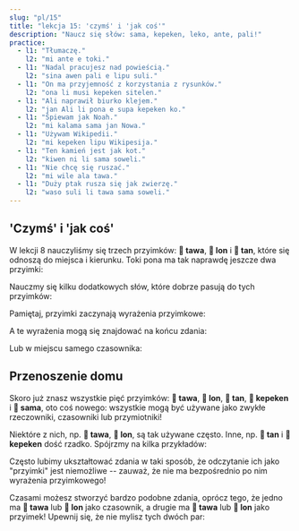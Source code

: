```yaml
---
slug: "pl/15"
title: "lekcja 15: 'czymś' i 'jak coś'"
description: "Naucz się słów: sama, kepeken, leko, ante, pali!"
practice:
  - l1: "Tłumaczę."
    l2: "mi ante e toki."
  - l1: "Nadal pracujesz nad powieścią."
    l2: "sina awen pali e lipu suli."
  - l1: "On ma przyjemność z korzystania z rysunków."
    l2: "ona li musi kepeken sitelen."
  - l1: "Ali naprawił biurko klejem."
    l2: "jan Ali li pona e supa kepeken ko."
  - l1: "Śpiewam jak Noah."
    l2: "mi kalama sama jan Nowa."
  - l1: "Używam Wikipedii."
    l2: "mi kepeken lipu Wikipesija."
  - l1: "Ten kamień jest jak kot."
    l2: "kiwen ni li sama soweli."
  - l1: "Nie chcę się ruszać."
    l2: "mi wile ala tawa."
  - l1: "Duży ptak rusza się jak zwierzę."
    l2: "waso suli li tawa sama soweli."
---
```



## 'Czymś' i 'jak coś'

W lekcji 8 nauczyliśmy się trzech przyimków: **󱥩 tawa**, **󱤬 lon** i **󱥧 tan**, które się odnoszą do miejsca i kierunku. Toki pona ma tak naprawdę jeszcze dwa przyimki:

<List>
  <Word sl="kepeken" m="przy użyciu, za pomocą" />
  <Word sl="sama" m="podobny do, taki sam jak" />
</List>

Nauczmy się kilku dodatkowych słów, które dobrze pasują do tych przyimków:

<List>
  <Word sl="ante" m="zmienić; inny" />
  <Word sl="pali" m="pracować, budować" />
  <Word sl="leko" m="cegła, klocek" />
</List>

Pamiętaj, przyimki zaczynają wyrażenia przyimkowe:

<List>
  <Word sl="sama sina" m="tak samo jak ty" />
  <Word sl="kepeken toki" m="za pomocą języka" />
  <Word sl="kepeken ilo ante" m="innym narzędziem" />
</List>

A te wyrażenia mogą się znajdować na końcu zdania:

<List>
  <Sentence sl="mi toki sama sina." m="Mówię tak jak ty." />
  <Sentence sl="mi pali e leko kepeken ilo." m="Robię cegły za pomocą narzędzia." />
</List>

Lub w miejscu samego czasownika:

<List>
  <Sentence sl="ona li sama sina." m="Ona jest taka jak ty." />
  <Sentence sl="ona li kepeken ilo." m="On używa narzędzia." />
</List>

## Przenoszenie domu

Skoro już znasz wszystkie pięć przyimków: **󱥩 tawa**, **󱤬 lon**, **󱥧 tan**, **󱤙 kepeken** i **󱥖 sama**, oto coś nowego: wszystkie mogą być używane jako zwykłe rzeczowniki, czasowniki lub przymiotniki!

<List>
  <Word sl="tawa" m="ruszać; ruch; ruchomy" />
  <Word sl="lon" m="prawdziwy, rzeczywisty, istniejący" />
  <Word sl="tan" m="powód, pochodzenie" />
  <Word sl="kepeken" m="użycie" />
  <Word sl="sama" m="podobny, taki sam" />
</List>

Niektóre z nich, np. **󱥩 tawa**, **󱤬 lon**, są tak używane często. Inne, np. **󱥧 tan** i **󱤙 kepeken** dość rzadko. Spójrzmy na kilka przykładów:

<List>
  <Sentence sl="sona mi li sama." m="Moja wiedza jest podobna." />
  <Sentence
    sl="toki sina li lon."
    m="Twoja mowa jest prawdziwa.<br />(To, co mówisz, jest prawdą.)"
  />
  <Sentence
    sl="mi wile lukin e sitelen tawa."
    m="Chcę obejrzeć ruchomy obraz. (klip wideo, film)"
  />
  <Sentence sl="mi sona ala e tan." m="Nie znam powodu." />
</List>

Często lubimy ukształtować zdania w taki sposób, że odczytanie ich jako "przyimki" jest niemożliwe -- zauważ, że nie ma bezpośrednio po nim wyrażenia przyimkowego!

Czasami możesz stworzyć bardzo podobne zdania, oprócz tego, że jedno ma **󱥩 tawa** lub **󱤬 lon** jako czasownik, a drugie ma **󱥩 tawa** lub **󱤬 lon** jako przyimek!
Upewnij się, że nie mylisz tych dwóch par:

<List>
  <Sentence
    sl="jan li tawa tomo."
    m="Ktoś idzie do domu. (przyimek)"
  />
  <Sentence sl="jan li tawa e tomo." m="Ktoś przenosi dom. (czasownik)" />
  <Sentence sl="mi lon ma." m="Jestem na lądzie. (przyimek)" />
  <Sentence
    sl="mi lon e ma."
    m="Urzeczywistniam ląd.<br />Zakładam terytorium. (czasownik)"
  />
</List>

<Practice exercises={frontmatter.practice} client:load />
